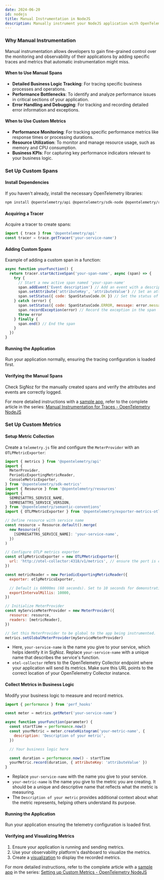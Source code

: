 ```yaml
---
date: 2024-06-20
id: nodejs
title: Manual Instrumentation in NodeJS
description: Manually instrument your NodeJS application with OpenTelemetry and send data to SigNoz
---
```


### Why Manual Instrumentation

Manual instrumentation allows developers to gain fine-grained control over the monitoring and observability of their applications by adding specific traces and metrics that automatic instrumentation might miss.

#### When to Use Manual Spans

- **Detailed Business Logic Tracking**: For tracing specific business processes and operations.
- **Performance Bottlenecks**: To identify and analyze performance issues in critical sections of your application.
- **Error Handling and Debugging**: For tracking and recording detailed error information and exceptions.

#### When to Use Custom Metrics

- **Performance Monitoring**: For tracking specific performance metrics like response times or processing durations.
- **Resource Utilization**: To monitor and manage resource usage, such as memory and CPU consumption.
- **Business KPIs**: For capturing key performance indicators relevant to your business logic.

### Set Up Custom Spans

#### Install Dependencies

If you haven't already, install the necessary OpenTelemetry libraries:

```bash
npm install @opentelemetry/api @opentelemetry/sdk-node @opentelemetry/resources @opentelemetry/semantic-conventions
```

#### Acquiring a Tracer

Acquire a tracer to create spans:

```jsx
import { trace } from '@opentelemetry/api'
const tracer = trace.getTracer('your-service-name')
```

#### Adding Custom Spans

Example of adding a custom span in a function:

```jsx
async function yourFunction() {
  return tracer.startActiveSpan('your-span-name', async (span) => {
    try {
      // Start a new active span named 'your-span-name'
      span.addEvent('Event description') // Add an event with a description to the span
      span.setAttribute('attributeKey', 'attributeValue') // Set an attribute on the span
      span.setStatus({ code: SpanStatusCode.OK }) // Set the status of the span to OK
    } catch (error) {
      span.setStatus({ code: SpanStatusCode.ERROR, message: error.message }) // Set the status to ERROR if an exception occurs
      span.recordException(error) // Record the exception in the span
      throw error
    } finally {
      span.end() // End the span
    }
  })
}
```

#### Running the Application

Run your application normally, ensuring the tracing configuration is loaded first.

#### Verifying the Manual Spans

Check SigNoz for the manually created spans and verify the attributes and events are correctly logged.

For more detailed instructions with a [sample app](https://github.com/SigNoz/opentelemetry-nodejs-example), refer to the complete article in the series: [Manual Instrumentation for Traces - OpenTelemetry NodeJS](https://signoz.io/opentelemetry/add-manual-span-to-traces-nodejs/)

### Set Up Custom Metrics

#### Setup Metric Collection

Create a `telemetry.js` file and configure the `MeterProvider` with an `OTLPMetricExporter`:

```jsx
import { metrics } from '@opentelemetry/api'
import {
  MeterProvider,
  PeriodicExportingMetricReader,
  ConsoleMetricExporter,
} from '@opentelemetry/sdk-metrics'
import { Resource } from '@opentelemetry/resources'
import {
  SEMRESATTRS_SERVICE_NAME,
  SEMRESATTRS_SERVICE_VERSION,
} from '@opentelemetry/semantic-conventions'
import { OTLPMetricExporter } from '@opentelemetry/exporter-metrics-otlp-http'

// Define resource with service name
const resource = Resource.default().merge(
  new Resource({
    [SEMRESATTRS_SERVICE_NAME]: 'your-service-name',
  })
)

// Configure OTLP metrics exporter
const otlpMetricsExporter = new OTLPMetricExporter({
  url: 'http://otel-collector:4318/v1/metrics', // ensure the port is correct
})

const metricReader = new PeriodicExportingMetricReader({
  exporter: otlpMetricsExporter,

  // Default is 60000ms (60 seconds). Set to 10 seconds for demonstrative purposes only.
  exportIntervalMillis: 10000,
})

// Initialize MeterProvider
const myServiceMeterProvider = new MeterProvider({
  resource: resource,
  readers: [metricReader],
})

// Set this MeterProvider to be global to the app being instrumented.
metrics.setGlobalMeterProvider(myServiceMeterProvider)
```

- Here, `your-service-name` is the name you give to your service, which helps identify it in SigNoz. Replace `your-service-name` with a unique name that describes the service's function.
- `otel-collector` refers to the OpenTelemetry Collector endpoint where your application will send its metrics. Make sure this URL points to the correct location of your OpenTelemetry Collector instance.

#### Collect Metrics in Business Logic

Modify your business logic to measure and record metrics.

```jsx
import { performance } from 'perf_hooks'

const meter = metrics.getMeter('your-service-name')

async function yourFunction(parameter) {
  const startTime = performance.now()
  const yourMetric = meter.createHistogram('your-metric-name', {
    description: 'Description of your metric',
  })

  // Your business logic here

  const duration = performance.now() - startTime
  yourMetric.record(duration, { attributeKey: 'attributeValue' })
}
```

- Replace `your-service-name` with the name you give to your service.
- `your-metric-name` is the name you give to the metric you are creating. It should be a unique and descriptive name that reflects what the metric is measuring.
- The `Description of your metric` provides additional context about what the metric represents, helping others understand its purpose.

#### Running the Application

Run your application ensuring the telemetry configuration is loaded first.

#### Verifying and Visualizing Metrics

1. Ensure your application is running and sending metrics.
2. Use your observability platform's dashboard to visualize the metrics.
3. Create a [visualization](https://signoz.io/docs/dashboards/panel-types/histogram/) to display the recorded metrics.

For more detailed instructions, refer to the complete article with a [sample app](https://github.com/SigNoz/opentelemetry-nodejs-example) in the series: [Setting up Custom Metrics - OpenTelemetry NodeJS](https://signoz.io/opentelemetry/custom-metrics-nodejs/)
